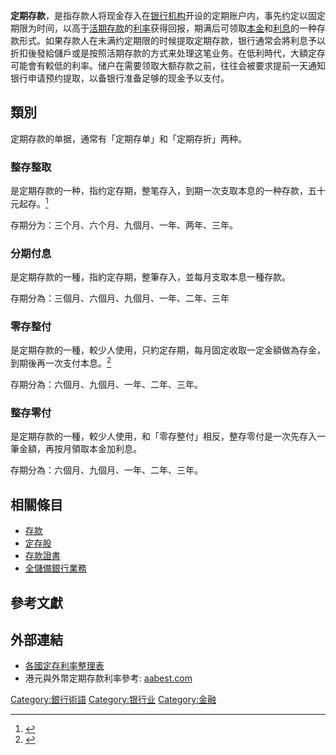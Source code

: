 {{银行}}
'''定期存款'''，是指存款人将现金存入在[[金融机构|银行机构]]开设的定期账户内，事先约定以固定期限为时间，以高于[[活期存款|活期存款]]的[[利率|利率]]获得回报，期满后可领取[[本金|本金]]和[[利息|利息]]的一种存款形式。如果存款人在未满约定期限的时候提取定期存款，银行通常会將利息予以折扣後發給儲戶或是按照活期存款的方式来处理这笔业务。在低利時代，大額定存可能會有較低的利率。储户在需要领取大额存款之前，往往会被要求提前一天通知银行申请预约提取，以备银行准备足够的现金予以支付。

==類別==
定期存款的单据，通常有「定期存单」和「定期存折」两种。

=== 整存整取 ===
是定期存款的一种，指约定存期，整笔存入，到期一次支取本息的一种存款，五十元起存。<ref>{{Cite web |url=https://www.post.gov.tw/post/internet/B_saving/index.jsp?ID=3010601 |title=中華郵政定期儲金 2018-03-28 |accessdate=2018-03-28 |archive-date=2018-03-29 |archive-url=https://web.archive.org/web/20180329053956/https://www.post.gov.tw/post/internet/B_saving/index.jsp?ID=3010601 |dead-url=no }}</ref>

存期分为：三个月、六个月、九個月、一年、两年、三年。

=== 分期付息 ===
是定期存款的一種，指約定存期，整筆存入，並每月支取本息一種存款。

存期分為：三個月、六個月、九個月、一年、二年、三年

===零存整付===
是定期存款的一種，較少人使用，只約定存期，每月固定收取一定金額做為存金，到期後再一次支付本息。<ref>{{Cite web |url=http://www.bochk.com/tc/deposits/savings/time.html |title=中銀香港 月供存款計劃 零存整付 2018-03-28 |accessdate=2018-03-28 |archive-date=2018-03-21 |archive-url=https://web.archive.org/web/20180321221510/http://www.bochk.com/tc/deposits/savings/time.html |dead-url=no }}</ref>

存期分為：六個月、九個月、一年、二年、三年。

===整存零付===
是定期存款的一種，較少人使用，和「零存整付」相反，整存零付是一次先存入一筆金額，再按月領取本金加利息。

存期分為：六個月、九個月、一年、二年、三年。

==相關條目==
*[[存款|存款]]
*[[定存股|定存股]]
*[[存款證書|存款證書]]
*[[全儲備銀行業務|全儲備銀行業務]]

== 參考文獻 ==
{{Reflist}}

==外部連結==
* [http://www.deposits.org/world-deposit-rates.html 各國定存利率整理表]{{Wayback|url=http://www.deposits.org/world-deposit-rates.html |date=20140209170113 }}{{en icon}}
* 港元與外幣定期存款利率參考: [http://www.aabest.com/timedeposit/NewFundOffer/NA?sortby=2&orderby=1  aabest.com ]{{Wayback|url=http://www.aabest.com/timedeposit/NewFundOffer/NA?sortby=2&orderby=1 |date=20170301180632 }}

[[Category:銀行術語|Category:銀行術語]]
[[Category:银行业|Category:银行业]]
[[Category:金融|Category:金融]]

{{金融市场}}